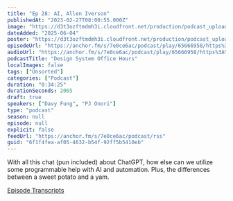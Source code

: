 ```yaml
---
title: "Ep 28: AI, Allen Iverson"
publishedAt: "2023-02-27T08:00:55.000Z"
image: "https://d3t3ozftmdmh3i.cloudfront.net/production/podcast_uploaded/21047747/21047747-1642215503935-4328fa84d55a7.jpg"
dateAdded: "2025-06-04"
poster: "https://d3t3ozftmdmh3i.cloudfront.net/production/podcast_uploaded/21047747/21047747-1642215503935-4328fa84d55a7.jpg"
episodeUrl: "https://anchor.fm/s/7e0ce6ac/podcast/play/65666958/https%3A%2F%2Fd3ctxlq1ktw2nl.cloudfront.net%2Fstaging%2F2023-1-27%2F579f3e76-6a01-2430-28df-7f616d07d288.mp3"
audioUrl: "https://anchor.fm/s/7e0ce6ac/podcast/play/65666958/https%3A%2F%2Fd3ctxlq1ktw2nl.cloudfront.net%2Fstaging%2F2023-1-27%2F579f3e76-6a01-2430-28df-7f616d07d288.mp3"
podcastTitle: "Design System Office Hours"
localImages: false
tags: ["Unsorted"]
categories: ["Podcast"]
duration: "0:34:25"
durationSeconds: 2065
draft: true
speakers: ["Davy Fung", "PJ Onori"]
type: "podcast"
season: null
episode: null
explicit: false
feedUrl: "https://anchor.fm/s/7e0ce6ac/podcast/rss"
guid: "6f1f4fea-af05-4632-b54f-92ff5b5410eb"
---
```

With all this chat (pun included) about ChatGPT, how else can we utilize some programmable help with AI and automation. Plus, the differences between a sweet potato and a yam. 

[Episode Transcripts](https://docs.google.com/document/d/1eBPOj7pQJBKCsc4uWlMM1XwwfTOLiK7Av_qEbwu2F_M/edit?usp=sharing)
